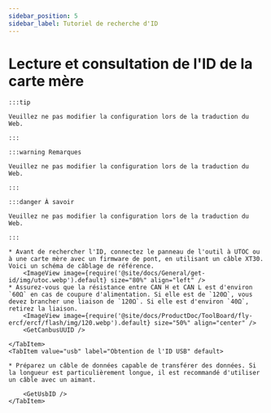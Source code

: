 ```yaml
---
sidebar_position: 5
sidebar_label: Tutoriel de recherche d'ID
---
```





# Lecture et consultation de l'ID de la carte mère

    :::tip

    Veuillez ne pas modifier la configuration lors de la traduction du Web.

    :::

    :::warning Remarques

    Veuillez ne pas modifier la configuration lors de la traduction du Web.

    :::

    :::danger À savoir

    Veuillez ne pas modifier la configuration lors de la traduction du Web.

    :::

<Tabs>
    <TabItem value="can" label="Obtention de l'UUID CANBus">

    * Avant de rechercher l'ID, connectez le panneau de l'outil à UTOC ou à une carte mère avec un firmware de pont, en utilisant un câble XT30. Voici un schéma de câblage de référence.
        <ImageView image={require('@site/docs/General/get-id/img/utoc.webp').default} size="80%" align="left" />
    * Assurez-vous que la résistance entre CAN H et CAN L est d'environ `60Ω` en cas de coupure d'alimentation. Si elle est de `120Ω`, vous devez brancher une liaison de `120Ω`. Si elle est d'environ `40Ω`, retirez la liaison.
        <ImageView image={require('@site/docs/ProductDoc/ToolBoard/fly-ercf/ercf/flash/img/120.webp').default} size="50%" align="center" />    
        <GetCanbusUUID />

    </TabItem>
    <TabItem value="usb" label="Obtention de l'ID USB" default>
        
    * Préparez un câble de données capable de transférer des données. Si la longueur est particulièrement longue, il est recommandé d'utiliser un câble avec un aimant.
    
        <GetUsbID />
    </TabItem>
</Tabs>